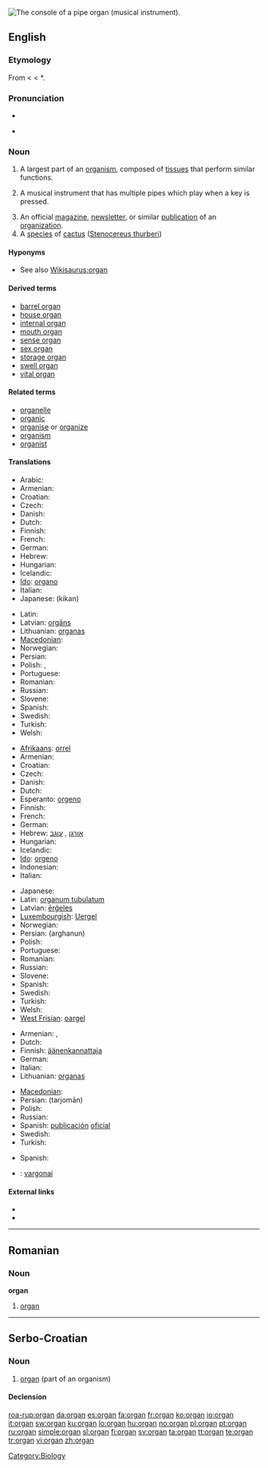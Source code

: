 {{wikipedia}}
{{commons|Pipe organ}}
[[Image:Pipe.organ.console.arp.jpg|thumb|right|The console of a pipe organ (musical instrument).]]
{{also|Organ}}
==English==

===Etymology===
From {{etyl|la}} {{term|organum|lang=la}} < {{etyl|grc}} {{term|ὄργανον||an instrument, implement, tool, also an organ of sense or apprehension, an organ of the body, also a musical instrument, an organ|tr=organon|lang=grc|sc=polytonic}} < *{{term||sc=polytonic|ἔργειν|tr=ergein|to work}}.

===Pronunciation===
* {{IPA|'ɔɹ.gɛn}}
* {{audio|en-us-organ.ogg|Audio (US)}}
*: {{rhymes|ɔː(r)ɡən}}

===Noun===
{{en-noun}}

# A largest part of an [[organism]], composed of [[tissue]]s that perform similar functions.
# {{musici}} A musical instrument that has multiple pipes which play when a key is pressed.
# An official [[magazine]], [[newsletter]], or similar [[publication]] of an [[organization]].
# A [[species]] of [[cactus]] ([[w:Stenocereus thurberi|Stenocereus thurberi]])

====Hyponyms====
* See also [[Wikisaurus:organ]]

====Derived terms====
* [[barrel organ]]
* [[house organ]]
* [[internal organ]]
* [[mouth organ]]
* [[sense organ]]
* [[sex organ]]
* [[storage organ]]
* [[swell organ]]
* [[vital organ]]

====Related terms====
* [[organelle]]
* [[organic]]
* [[organise]] or [[organize]]
* [[organism]]
* [[organist]]

====Translations====
{{trans-top|part of an organism}}
* Arabic: {{t|ar|عضو|m|tr=`udoo|sc=Arab}}
* Armenian: {{t-|hy|օրգան|tr=òrgan|xs=Armenian}}
* Croatian: {{t-|hr|organ|m|alt=òrgān}}
* Czech: {{t+|cs|orgán|m}}
* Danish: {{t+|da|organ}}
* Dutch: {{t+|nl|orgaan|n}}
* Finnish: {{t+|fi|elin}}
* French: {{t+|fr|organe|m}}
* German: {{t+|de|Organ|n}}
* Hebrew: {{t+|he|איבר|m|sc=Hebr}}
* Hungarian: {{t+|hu|szerv}}
* Icelandic: {{t+|is|líffæri|n}}
* [[Ido]]: [[organo]]
* Italian: {{t+|it|organo|m}}
* Japanese: {{Jpan|[[器官]]}} (kikan)
{{trans-mid}}
* Latin: {{t-|la|organum|n}}
* Latvian: [[orgāns]] {{m}}
* Lithuanian: [[organas]] {{m}}
* [[Macedonian]]: {{t-|mk|орган|m|tr=órgan|xs=Macedonian}}
* Norwegian: {{t+|no|organ}}
* Persian: {{t-|fa|اندام|tr=andām|xs=Persian}}
* Polish: {{t+|pl|narząd|m}}, {{t+|pl|organ|m}}
* Portuguese: {{t+|pt|órgão}}
* Romanian: {{t-|ro|organ|n}}
* Russian: {{t+|ru|орган|m|tr=órgan|sc=Cyrl}}
* Slovene: {{t+|sl|organ|m}}
* Spanish: {{t+|es|órgano|m}}
* Swedish: {{t+|sv|organ|n}}
* Turkish: {{t+|tr|organ}}
* Welsh: {{t-|cy|organ|m|f|xs=Welsh}}
{{trans-bottom}}

{{trans-top|musical instrument}}
* [[Afrikaans]]: [[orrel]]
* Armenian: {{t-|hy|երգեհոն|tr=ergehon|xs=Armenian}}
* Croatian: {{t-|hr|orgulje|f|alt=òrgulje}}
* Czech: {{t-|cs|varhany|p}}
* Danish: {{t+|da|orgel|n}}
* Dutch: {{t+|nl|orgel|n}}
* Esperanto: [[orgeno]]
* Finnish: {{t+|fi|urut|p}}
* French: {{t+|fr|orgue|m}}
* German: {{t+|de|Orgel|f}}
* Hebrew: [[:he:אורגן|אורגן]] {{m}}, [[:he:עוגב|עוגב]] {{m}}
* Hungarian: {{t+|hu|orgona}}
* Icelandic: {{t-|is|orgel|n}}
* [[Ido]]: [[orgeno]]
* Indonesian: {{t-|id|organ|xs=Indonesian}}
* Italian: {{t+|it|organo|m}}
{{trans-mid}}
* Japanese: {{t+|ja|オルガン|tr=orugan|sc=Jpan}}
* Latin: [[organum tubulatum]] {{n}}
* Latvian: [[ērģeles]] {{f|p}}
* [[Luxembourgish]]: [[Uergel]]
* Norwegian: {{t-|no|orgel}}
* Persian: {{fa-Arab|[[ارغنون]]}} (arghanun)
* Polish: {{t+|pl|organy|p}}
* Portuguese: {{t+|pt|órgão}}
* Romanian: {{t+|ro|orgă|f}}
* Russian: {{t+|ru|орган|m|tr=orgán|sc=Cyrl}}
* Slovene: {{t+|sl|orgle|f|p}}
* Spanish: {{t+|es|órgano|m}}
* Swedish: {{t+|sv|orgel|c}}
* Turkish: {{t+|tr|org}}
* Welsh: {{t-|cy|organ|m and f|xs=Welsh}}
* [[West Frisian]]: [[oargel]] {{n}}
{{trans-bottom}}

{{trans-top|magazine, newsletter, or similar publication}}
* Armenian: {{t-|hy|մարմին|tr=marmin|xs=Armenian}},  {{t-|hy|օրգան|tr=òrgan|xs=Armenian}}
* Dutch: {{t+|nl|orgaan|n}}
* Finnish: [[äänenkannattaja]]
* German: {{t+|de|Organ|n}}
* Italian: {{t+|it|organo|m}}
* Lithuanian: [[organas]] {{m}}
{{trans-mid}}
* [[Macedonian]]: {{t-|mk|орган|m|tr=órgan|xs=Macedonian}}
* Persian: {{fa-Arab|[[ترجمان]]}} (tarjomān)
* Polish: {{t+|pl|organ|m}}
* Russian: {{t+|ru|орган|m|tr=órgan|sc=Cyrl}}
* Spanish: [[publicación]] [[oficial]] {{f}}
* Swedish: {{t+|sv|organ|n}}
* Turkish: {{t+|tr|organ}}
{{trans-bottom}}

{{trans-top|Species of cactus}}
* Spanish: {{t+|es|órgano|m}}
{{trans-mid}}
{{trans-bottom}}

{{checktrans-top}}
* {{ttbc|Lithuanian}}: [[vargonai]] {{m}}
{{trans-bottom}}

====External links====
* {{R:Webster 1913}}
* {{R:Century 1911}}

[[Category:Biology]]

----

==Romanian==

===Noun===
'''organ''' {{n}}

# [[#English|organ]]

----

==Serbo-Croatian==

===Noun===
{{sh-noun|g=m|head=òrgān|r|орган|о̀рга̄н}}

# [[#English|organ]] (part of an organism)

====Declension====
{{sh-decl-noun
|òrgān|organi
|organa|orgána
|organu|organima
|organ|organe
|organe|organi
|organu|organima
|organom|organima
}}

[[roa-rup:organ]]
[[da:organ]]
[[es:organ]]
[[fa:organ]]
[[fr:organ]]
[[ko:organ]]
[[io:organ]]
[[it:organ]]
[[sw:organ]]
[[ku:organ]]
[[lo:organ]]
[[hu:organ]]
[[no:organ]]
[[pl:organ]]
[[pt:organ]]
[[ru:organ]]
[[simple:organ]]
[[sl:organ]]
[[fi:organ]]
[[sv:organ]]
[[ta:organ]]
[[tt:organ]]
[[te:organ]]
[[tr:organ]]
[[vi:organ]]
[[zh:organ]]